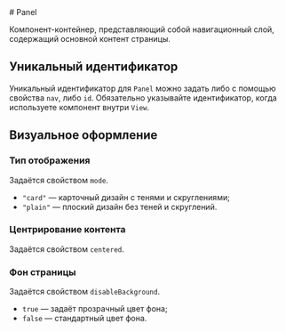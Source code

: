 <Overview>
# Panel

Компонент-контейнер, представляющий собой навигационный слой, содержащий основной контент страницы.

</Overview>

## Уникальный идентификатор

Уникальный идентификатор для `Panel` можно задать либо с помощью свойства `nav`, либо `id`.
Обязательно указывайте идентификатор, когда используете компонент внутри `View`.

## Визуальное оформление

### Тип отображения

Задаётся свойством `mode`.

- `"card"` — карточный дизайн с тенями и скруглениями;
- `"plain"` — плоский дизайн без теней и скруглений.

### Центрирование контента

Задаётся свойством `centered`.

### Фон страницы

Задаётся свойством `disableBackground`.

- `true` — задаёт прозрачный цвет фона;
- `false` — стандартный цвет фона.
